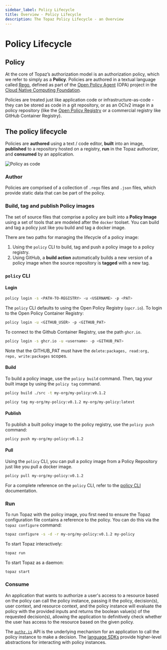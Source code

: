 ```yaml
---
sidebar_label: Policy Lifecycle
title: Overview - Policy Lifecycle
description: The Topaz Policy Lifecycle - an Overview
---
```


# Policy Lifecycle

## Policy

At the core of Topaz’s authorization model is an authorization policy, which we refer to simply as a **Policy**. Policies are authored in a textual language called [Rego](https://www.openpolicyagent.org/docs/latest/policy-language/), defined as part of the [Open Policy Agent](https://www.openpolicyagent.org/) (OPA) project in the [Cloud Native Computing Foundation](https://www.cncf.io/).

Policies are treated just like application code or infrastructure-as-code - they can be stored as code in a git repository, or as an OCIv2 image in a policy repository (like the [Open Policy Registry](https://www.openpolicyregistry.io/) or a commercial registry like GitHub Container Registry).

## The policy lifecycle

Policies are **authored** using a text / code editor, **built** into an image, **published** to a repository hosted on a registry, **run** in the Topaz authorizer, and **consumed** by an application.

![Policy as code](/img/policy-as-code.png)

### Author

Policies are comprised of a collection of `.rego` files and `.json` files, which provide static data that can be part of the policy.

### Build, tag and publish Policy images

The set of source files that comprise a policy are built into a **Policy Image** using a set of tools that are modeled after the `docker` toolset. You can build and tag a policy just like you build and tag a docker image.

There are two paths for managing the lifecycle of a policy image:

1. Using the `policy` CLI to build, tag and push a policy image to a policy registry.
2. Using GitHub, a **build action** automatically builds a new version of a policy image when the source repository is **tagged** with a new tag.

### `policy` CLI

#### Login

```bash
policy login -s <PATH-TO-REGISTRY> -u <USERNAME> -p <PAT>
```

The `policy` CLI defaults to using the Open Policy Registry (`opcr.io`). To login to the Open Policy Container Registry:

```bash
policy login -u <GITHUB_USER> -p <GITHUB_PAT>
```

To connect to the Github Container Registry, use the path `ghcr.io`.
```bash
policy login -s ghcr.io -u <username> -p <GITHUB_PAT>
```

Note that the GITHUB_PAT must have the `delete:packages, read:org, repo, write:packages` scopes.

#### Build

To build a policy image, use the `policy build` command. Then, tag your built image by using the `policy tag` command.

```bash
policy build ./src -t my-org/my-policy:v0.1.2

policy tag my-org/my-policy:v0.1.2 my-org/my-policy:latest
```

#### Publish

To publish a built policy image to the policy registry, use the `policy push` command:

```bash
policy push my-org/my-policy:v0.1.2
```

#### Pull

Using the `policy` CLI, you can pull a policy image from a Policy Repository just like you pull a docker image.

```bash
policy pull my-org/my-policy:v0.1.2
```

For a complete reference on the `policy` CLI, refer to the [policy CLI](/docs/command-line-interface/policy-cli/download.mdx) documentation.

### Run

To run Topaz with the policy image, you first need to ensure the Topaz configuration file contains a reference to the policy. You can do this via the `topaz configure` command:

```bash
topaz configure -s -d -r my-org/my-policy:v0.1.2 my-policy
```

To start Topaz interactively:

```bash
topaz run 
```

To start Topaz as a daemon:

```bash
topaz start 
```

### Consume

An application that wants to authorize a user's access to a resource based on the policy can call the policy instance, passing it the policy, decision(s), user context, and resource context, and the policy instance will evaluate the policy with the provided inputs and returns the boolean value(s) of the requested decision(s), allowing the application to definitively check whether the user has access to the resource based on the given policy.

The [`authz.is`](/docs/authorizer-guide/is) API is the underlying mechanism for an application to call the policy instance to make a decision. The [language SDKs](/docs/software-development-kits/overview) provide higher-level abstractions for interacting with policy instances.
